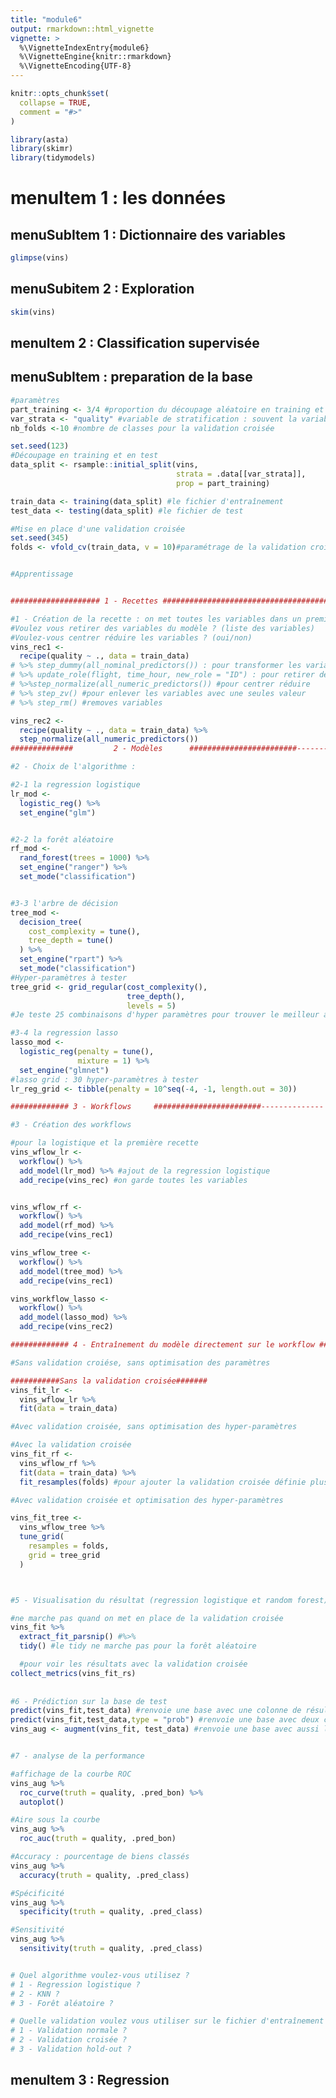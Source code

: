 ```yaml
---
title: "module6"
output: rmarkdown::html_vignette
vignette: >
  %\VignetteIndexEntry{module6}
  %\VignetteEngine{knitr::rmarkdown}
  %\VignetteEncoding{UTF-8}
---
```


```r
knitr::opts_chunk$set(
  collapse = TRUE,
  comment = "#>"
)
```


```r
library(asta)
library(skimr)
library(tidymodels)
```

# menuItem 1 : les données

## menuSubItem 1 : Dictionnaire des variables

```r
glimpse(vins)
```


## menuSubitem 2 : Exploration

```r
skim(vins)
```

## menuItem 2 : Classification supervisée

## menuSubItem : preparation de la base

```r
#paramètres
part_training <- 3/4 #proportion du découpage aléatoire en training et test
var_strata <- "quality" #variable de stratification : souvent la variable target
nb_folds <-10 #nombre de classes pour la validation croisée

set.seed(123)
#Découpage en training et en test
data_split <- rsample::initial_split(vins, 
                                     strata = .data[[var_strata]],
                                     prop = part_training)

train_data <- training(data_split) #le fichier d'entraînement
test_data <- testing(data_split) #le fichier de test

#Mise en place d'une validation croisée
set.seed(345)
folds <- vfold_cv(train_data, v = 10)#paramétrage de la validation croisée 


#Apprentissage


#################### 1 - Recettes #####################################----------------

#1 - Création de la recette : on met toutes les variables dans un premier temps
#Voulez vous retirer des variables du modèle ? (liste des variables)
#Voulez-vous centrer réduire les variables ? (oui/non)
vins_rec1 <- 
  recipe(quality ~ ., data = train_data) 
# %>% step_dummy(all_nominal_predictors()) : pour transformer les variables nominales en indicatrices
# %>% update_role(flight, time_hour, new_role = "ID") : pour retirer des variables du modèle
# %>%step_normalize(all_numeric_predictors()) #pour centrer réduire
# %>% step_zv() #pour enlever les variables avec une seules valeur
# %>% step_rm() #removes variables

vins_rec2 <- 
  recipe(quality ~ ., data = train_data) %>% 
  step_normalize(all_numeric_predictors())
##############         2 - Modèles      ########################-----------------

#2 - Choix de l'algorithme :

#2-1 la regression logistique
lr_mod <- 
  logistic_reg() %>% 
  set_engine("glm")


#2-2 la forêt aléatoire
rf_mod <- 
  rand_forest(trees = 1000) %>% 
  set_engine("ranger") %>% 
  set_mode("classification")


#3-3 l'arbre de décision
tree_mod <- 
  decision_tree(
    cost_complexity = tune(),
    tree_depth = tune() 
  ) %>% 
  set_engine("rpart") %>% 
  set_mode("classification")
#Hyper-paramètres à tester
tree_grid <- grid_regular(cost_complexity(),
                          tree_depth(),
                          levels = 5)
#Je teste 25 combinaisons d'hyper paramètres pour trouver le meilleur arbre

#3-4 la regression lasso
lasso_mod <- 
  logistic_reg(penalty = tune(), 
               mixture = 1) %>% 
  set_engine("glmnet")
#lasso grid : 30 hyper-paramètres à tester
lr_reg_grid <- tibble(penalty = 10^seq(-4, -1, length.out = 30))

############# 3 - Workflows     ########################--------------

#3 - Création des workflows

#pour la logistique et la première recette
vins_wflow_lr <- 
  workflow() %>% 
  add_model(lr_mod) %>% #ajout de la regression logistique
  add_recipe(vins_rec) #on garde toutes les variables


vins_wflow_rf <- 
  workflow() %>% 
  add_model(rf_mod) %>% 
  add_recipe(vins_rec1)

vins_wflow_tree <- 
  workflow() %>% 
  add_model(tree_mod) %>% 
  add_recipe(vins_rec1)

vins_workflow_lasso <- 
  workflow() %>% 
  add_model(lasso_mod) %>% 
  add_recipe(vins_rec2)

############# 4 - Entraînement du modèle directement sur le workflow #######------

#Sans validation croiése, sans optimisation des paramètres

###########Sans la validation croisée#######
vins_fit_lr <- 
  vins_wflow_lr %>% 
  fit(data = train_data) 

#Avec validation croisée, sans optimisation des hyper-paramètres

#Avec la validation croisée
vins_fit_rf <- 
  vins_wflow_rf %>% 
  fit(data = train_data) %>% 
  fit_resamples(folds) #pour ajouter la validation croisée définie plus haut

#Avec validation croisée et optimisation des hyper-paramètres

vins_fit_tree <- 
  vins_wflow_tree %>% 
  tune_grid(
    resamples = folds,
    grid = tree_grid
  )



#5 - Visualisation du résultat (regression logistique et random forest)

#ne marche pas quand on met en place de la validation croisée
vins_fit %>% 
  extract_fit_parsnip() #%>% 
  tidy() #le tidy ne marche pas pour la forêt aléatoire

  #pour voir les résultats avec la validation croisée
collect_metrics(vins_fit_rs)
  
  
#6 - Prédiction sur la base de test
predict(vins_fit,test_data) #renvoie une base avec une colonne de résultats 
predict(vins_fit,test_data,type = "prob") #renvoie une base avec deux colonnes de proba
vins_aug <- augment(vins_fit, test_data) #renvoie une base avec aussi les probas 


#7 - analyse de la performance

#affichage de la courbe ROC
vins_aug %>% 
  roc_curve(truth = quality, .pred_bon) %>% 
  autoplot()

#Aire sous la courbe
vins_aug %>% 
  roc_auc(truth = quality, .pred_bon)

#Accuracy : pourcentage de biens classés
vins_aug %>% 
  accuracy(truth = quality, .pred_class)

#Spécificité
vins_aug %>% 
  specificity(truth = quality, .pred_class)

#Sensitivité
vins_aug %>% 
  sensitivity(truth = quality, .pred_class)


# Quel algorithme voulez-vous utilisez ? 
# 1 - Regression logistique ? 
# 2 - KNN ?
# 3 - Forêt aléatoire ?

# Quelle validation voulez vous utiliser sur le fichier d'entraînement ? 
# 1 - Validation normale ?
# 2 - Validation croisée ?
# 3 - Validation hold-out ?


```


## menuItem 3 : Regression


